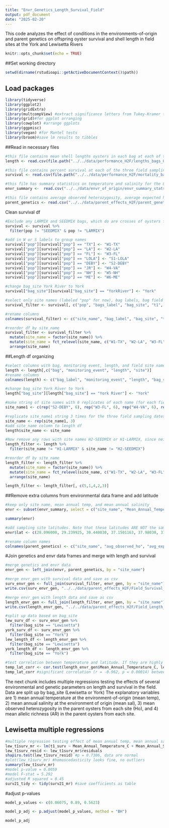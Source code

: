 ```yaml
---
title: "Envr_Genetics_Length_Survival_Field"
output: pdf_document
date: "2025-02-20"
---
```


This code analyzes the effect of conditions in the environments-of-origin and parent genetics on offspring oyster survival and shell length in field sites at the York and Lewisetta Rivers

```r
knitr::opts_chunk$set(echo = TRUE)
```

##Set working directory
```r
setwd(dirname(rstudioapi::getActiveDocumentContext()$path))
```

## Load packages
```r
library(tidyverse)
library(ggplot2)
library(gridExtra)
library(multcompView) #extract significance letters from Tukey-Kramer test
library(grid)#for ggplot arranging
library(cowplot) #arrange ggplots
library(ggpmisc)
library(vegan) #for Mantel tests
library(broom)#save lm results to tibbles
```

##Read in necessary files
```r
#this file contains mean shell lengths oysters in each bag at each of the three field sampling dates. There are six bags per broodstock group, with three bags at the York site and three at the Lewisetta site.
length <- read.csv(file.path("../../data/performance_H2F/lengths_bags_022025.csv"))

#this file contains percent survival at each of the three field sampling dates. There are six bags per broodstock group, with three bags at the York site and three at the Lewisetta site.
survival <- read.csv(file.path("../../data/performance_H2F/mortality_bags_022025.csv"))

#this file has summary statistics on temperature and salinity for the 8 sites (W1-TX, W2-LA, W3-FL, S1-LOLA, S2-DEBY, W4-VA, W5-NH, W6-ME)
envr_summary <-  read.csv("../../data/envr_of_origin/envr_summary_stats.csv")

#this file contains average observed heterozygosity, average expected heterozygosity, and average allelic richness across every loci at each site
parent_genetics <- read.csv("../../data/parent_effects_H2F/parent_genetic_effects.csv")
```

Clean survival df
```r
#Exclude any LARMIX and SEEDMIX bags, which do are crosses of oysters from different groups, and do not contain distinct environmental or genetic data
survival <- survival %>% 
  filter(pop != "SEEDMIX" & pop != "LARMIX")

#add in W or S labels to group names
survival["pop"][survival["pop"] == "TX"] <- "W1-TX"
survival["pop"][survival["pop"] == "LA"] <- "W2-LA"
survival["pop"][survival["pop"] == "FL"] <- "W3-FL"
survival["pop"][survival["pop"] == "LOLA"] <- "S1-LOLA"
survival["pop"][survival["pop"] == "DEBY"] <- "S2-DEBY"
survival["pop"][survival["pop"] == "JR"] <- "W4-VA"
survival["pop"][survival["pop"] == "NH"] <- "W5-NH"
survival["pop"][survival["pop"] == "ME"] <- "W6-ME"

#change bag_site York River to York
survival["bag_site"][survival["bag_site"] == "YorkRiver"] <- "York"

#select only site names (labeled "pop" for now), bag labels, bag field site locations, and survival at times t1, t2, and t3 (each of the field sampling sites respectively).
survival_filter <- survival[, c("pop", "bags_label", "bag_site", "t1", "t2", "t3")]

#rename columns
colnames(survival_filter) <- c("site_name", "bag_label", "bag_site", "t1_surv", "t2_surv", "t3_surv")

#reorder df by site_name
survival_filter <- survival_filter %>% 
  mutate(site_name = factor(site_name)) %>% 
  mutate(site_name = fct_relevel(site_name, c("W1-TX", "W2-LA", "W3-FL", "S1-LOLA", "S2-DEBY", "W4-VA", "W5-NH", "W6-ME"))) %>% 
  arrange(site_name)

```

##Length df organizing
```r
#select columns with bag, monitoring event, length, and field site name
length <- length[,c("bag", "monitoring_event", "length", "site")]
#rename columns
colnames(length) <- c("bag_label", "monitoring_event", "length", "bag_site")

#change bag_site York River to York
length["bag_site"][length["bag_site"] == "York River"] <- "York"

#make string of site names with 6 replicates of each name (for each field bag) in the order they appear in the 
site_name1 <- c(rep("S2-DEBY", 6), rep("W3-FL", 6), rep("W4-VA", 6), rep("W2-LA", 6), rep("H1-LARMIX", 6), rep("S1-LOLA", 6), rep("W6-ME", 6), rep("W5-NH", 6), rep("H2-SEEDMIX", 6), rep("W1-TX", 6))

#replicate site_name1 string 3 times for the three field sampling dates
site_name <- rep(site_name1, 3)
#add site_name column to length df
length$site_name <- site_name

#Now remove any rows with site names H2-SEEDMIX or H1-LARMIX, since neither of these have genetic/environment-of-origin data
length_filter <- length %>% 
  filter(site_name != "H1-LARMIX" & site_name != "H2-SEEDMIX")

#reorder df by site_name
length_filter <- length_filter %>% 
  mutate(site_name = factor(site_name)) %>% 
  mutate(site_name = fct_relevel(site_name, c("W1-TX", "W2-LA", "W3-FL", "S1-LOLA", "S2-DEBY", "W4-VA", "W5-NH", "W6-ME"))) %>% 
  arrange(site_name)

length_filter <- length_filter[, c(5,1,4,2,3)]
```

##Remove extra columns from environmental data frame and add latitude
```r
#keep only site name, mean annual temp, and mean annual salinity
envr <- subset(envr_summary, select = c("site_name", "Mean_Annual_Temperature_C", "Mean_Annual_Salinity_ppt"))

summary(envr)

#add sampling site latitudes. Note that these latitudes ARE NOT the same as the latitudes of where environmental data came from. These latitudes, while similar, were often slightly different, and I am using our actual sampling site latitudes.
envr$lat <- c(28.096000, 29.239925, 30.440030, 37.1501163, 37.98030, 37.249107, 43.053746, 44.01330)
```


```r
#rename column names 
colnames(parent_genetics) <- c("site_name", "avg_observed_ho", "avg_expected_hs", "avg_allelic_richness")
```

#Join genetics and envr data frames and merge with length and survival
```r
#merge genetics and envr data
envr_gen <- left_join(envr, parent_genetics, by = "site_name")

#merge envr_gen with survival data and save as csv
surv_envr_gen <- full_join(survival_filter, envr_gen, by = "site_name")
write.csv(surv_envr_gen, "../../data/parent_effects_H2F/Field_Survival_Envr_ParentGenetics.csv", row.names = FALSE)

#merge envr_gen with length data and save as csv
length_envr_gen <- full_join(length_filter, envr_gen, by = "site_name")
write.csv(length_envr_gen, "../../data/parent_effects_H2F/Field_Length_Envr_ParentGenetics.csv", row.names = FALSE)

#split up data based on bag_site
lew_surv_df <- surv_envr_gen %>% 
  filter(bag_site == "Lewisetta")
york_surv_df <- surv_envr_gen %>% 
  filter(bag_site == "York")
lew_length_df <- length_envr_gen %>% 
  filter(bag_site == "Lewisetta")
york_length_df <- length_envr_gen %>% 
  filter(bag_site == "York")

#test correlation between temperature and latitude. If they are highly correlated, one must be excluded from the upcoming multiple regression.
temp_lat_corr <- cor.test(length_envr_gen$Mean_Annual_Temperature_C, length_envr_gen$lat)
temp_lat_corr #significant correlation (r = -0.962, p = 0.00014) between temp and lat, cannot include both in multiple regression
```

The next chunk includes multiple regressions testing the effects of several environmental and genetic parameters on length and survival in the field. Data are split up by bag_site (Lewisetta or York) The explanatory variables are 1) mean annual temperature at the environment-of-origin (mean temp), 2) mean annual salinity at the environment of origin (mean sal), 3) mean observed heterozygosity in the parent oysters from each site (Ho), and 4) mean allelic richness (AR) in the parent oysters from each site.

## Lewisetta multiple regressions
```r
#multiple regression testing effect of mean annual temp, mean annual salinity, mean Ho, and mean AR on percent survival at the first field monitoring time. Assess normality of residuals with Shapiro-Wilk test 
lew_t1surv_mr <- lm(t1_surv ~ Mean_Annual_Temperature_C + Mean_Annual_Salinity_ppt + avg_observed_ho + avg_allelic_richness, data = lew_surv_df)
lew_t1surv_resid <- lew_t1surv_mr$residuals
shapiro.test(lew_t1surv_resid) #p = 0.7306, data are normal
#plot(lew_t1surv_mr) #homoscedasticity looks fine, no outliers
summary(lew_t1surv_mr) 
#model p-value = 0.0059
#model F-stat = 5.292
#adjusted R squared = 0.45
surv21_tidy <- tidy(surv21_mr) #save coefficients as table
```

#adjust p-values
```r
model_p_values <- c(0.06075, 0.89, 0.5623)

model_p_adj <- p.adjust(model_p_values, method = "BH")

model_p_adj
```



